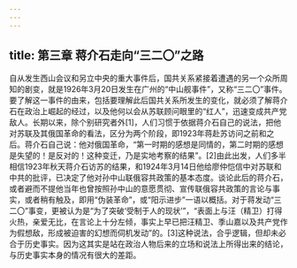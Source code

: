 ```yaml
---
---
---
```

title: 第三章 蒋介石走向“三二〇”之路
---




自从发生西山会议和另立中央的重大事件后，国共关系紧接着遭遇的另一个众所周知的剧变，就是1926年3月20日发生在广州的“中山舰事件”，又称“三二〇”事件。要了解这一事件的由来，包括要理解此后国共关系所发生的变化，就必须了解蒋介石在政治上崛起的经过，以及他何以会从苏联顾问眼里的“红人”，迅速变成共产党敌人。长期以来，除个别研究者外[1]，人们习惯于依据蒋介石自己的说法，把他对苏联及其俄国革命的看法，区分为两个阶段，即1923年蒋赴苏访问之前和之后。蒋介石自己说：他对俄国革命，“第一时期的感想是同情的，第二时期的感想是失望的！是反对的！这种变迁，乃是实地考察的结果”。[2]由此出发，人们多半相信1923年秋天蒋介石访苏的结果，和1924年3月14日他给廖仲恺信中对苏联和中共的批评，已决定了他对孙中山联俄容共政策的基本态度。谈论此后的蒋介石，或者避而不提他当年也曾按照孙中山的意愿贯彻、宣传联俄容共政策的言论与事实，或者稍有触及，即用“伪装革命”，或“阳示进步”一语以概括。对于蒋发动“三二〇”事变，更被认为是“为了突破‘受制于人的现状’”，“表面上与汪（精卫）打得火热，亲爱无比，在言论上十分左倾，事实上早已把汪精卫、季山嘉以及共产党作为假想敌，形成被迫害的幻想而伺机发动”的。[3]这种说法，合乎逻辑，但却未必合于历史事实。因为这其实是站在政治人物后来的立场和说法上所得出来的结论，与历史事实本身的情况有很大的差距。
